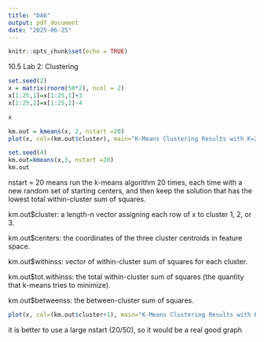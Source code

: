 ```yaml
---
title: "DA6"
output: pdf_document
date: "2025-06-25"
---
```


```r
knitr::opts_chunk$set(echo = TRUE)
```

10.5 Lab 2: Clustering
```r
set.seed(2)
x = matrix(rnorm(50*2), ncol = 2)
x[1:25,1]=x[1:25,1]+3
x[1:25,2]=x[1:25,2]-4

x
```

```r
km.out = kmeans(x, 2, nstart =20)
plot(x, col=(km.out$cluster), main="K-Means Clustering Results with K=2", xlab="", ylab="", pch=20, cex=2)

```
```r
set.seed(4)
km.out=kmeans(x,3, nstart =20)
km.out

```
nstart = 20 means run the k-means algorithm 20 times, each time with a new random set of starting centers, and then keep the solution that has the lowest total within-cluster sum of squares.

km.out$cluster: a length-n vector assigning each row of x to cluster 1, 2, or 3.

km.out$centers: the coordinates of the three cluster centroids in feature space.

km.out$withinss: vector of within-cluster sum of squares for each cluster.

km.out$tot.withinss: the total within-cluster sum of squares (the quantity that k-means tries to minimize).

km.out$betweenss: the between-cluster sum of squares.

```r
plot(x, col=(km.out$cluster+1), main="K-Means Clustering Results with K=2", xlab="", ylab="", pch=20, cex=2)
```
it is better to use a large nstart (20/50), so it would be a real good graph
